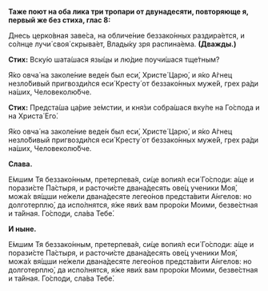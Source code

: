 **Таже поют на оба лика три тропари от двунадесяти, повторяюще я, первый же без стиха, глас 8:**

Днесь церко́вная заве́са, на обличе́ние беззако́нных раздира́ется, и со́лнце лучи́ своя́ скрыва́ет, Влады́ку зря распина́ема. **(Дважды.)**

**Стих:** Вску́ю шата́шася язы́цы и лю́дие поучи́шася тще́тным?

Я́ко овча́ на заколе́ние веде́н был еси́, Христе́ Царю́, и я́ко А́гнец незло́бивый пригвозди́лся еси́ Кресту́ от беззако́нных муже́й, грех ра́ди на́ших, Человеколю́бче.

**Стих:** Предста́ша ца́рие зе́мстии, и кня́зи собра́шася вку́пе на Го́спода и на Христа́ Его́.

Я́ко овча́ на заколе́ние веде́н был еси́, Христе́ Царю́, и я́ко А́гнец незло́бивый пригвозди́лся еси́ Кресту́ от беззако́нных муже́й, грех ра́ди на́ших, Человеколю́бче.

**Слава.**

Е́мшим Тя беззако́нным, претерпева́я, си́це вопия́л еси́ Го́споди: а́ще и порази́сте Па́стыря, и расточи́сте двана́десять ове́ц ученики Моя́, можа́х вя́щши не́жели двана́десяте легео́нов предста́вити А́нгелов: но долготерплю́, да испо́лнятся, я́же яви́х вам проро́ки Моими, безве́стная и та́йная. Го́споди, сла́ва Тебе́.

**И ныне.**

Е́мшим Тя беззако́нным, претерпева́я, си́це вопия́л еси́ Го́споди: а́ще и порази́сте Па́стыря, и расточи́сте двана́десять ове́ц ученики Моя́, можа́х вя́щши не́жели двана́десяте легео́нов предста́вити А́нгелов: но долготерплю́, да испо́лнятся, я́же яви́х вам проро́ки Моими, безве́стная и та́йная. Го́споди, сла́ва Тебе́.
